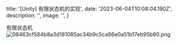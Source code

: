 
  title: '[Unity] 有限状态机的实现',
  date: '2023-06-04T10:08:04.190Z',
  description: '',
  image: '',
}

有限状态机
<img src="https://img.picgo.net/2023/06/04/08463cf584b8a3d181085ac34b9c5ca86e0a51b17eb95b90.png" alt="08463cf584b8a3d181085ac34b9c5ca86e0a51b17eb95b90.png" border="0"/>




